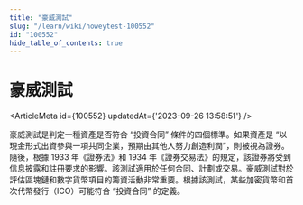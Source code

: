 ```yaml
---
title: "豪威測試"
slug: "/learn/wiki/howeytest-100552"
id: "100552"
hide_table_of_contents: true
---
```



# 豪威測試

<ArticleMeta id={100552} updatedAt={'2023-09-26 13:58:51'} />
<div className='border-solid border-b border-t-0 my-4 border-[var(--ifm-color-gray-300)]' />

豪威測試是判定一種資產是否符合 “投資合同” 條件的四個標準。如果資產是 “以現金形式出資參與一項共同企業，預期由其他人努力創造利潤”，則被視為證券。隨後，根據 1933 年《證券法》和 1934 年《證券交易法》的規定，該證券將受到信息披露和註冊要求的影響。該測試適用於任何合同、計劃或交易。豪威測試對於評估區塊鏈和數字貨幣項目的籌資活動非常重要。根據該測試，某些加密貨幣和首次代幣發行（ICO）可能符合 “投資合同” 的定義。
